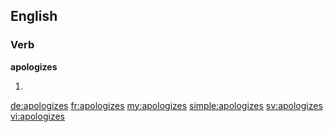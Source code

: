 ==English==

===Verb===
'''apologizes'''

# {{third-person singular of|apologize}}

[[de:apologizes]]
[[fr:apologizes]]
[[my:apologizes]]
[[simple:apologizes]]
[[sv:apologizes]]
[[vi:apologizes]]